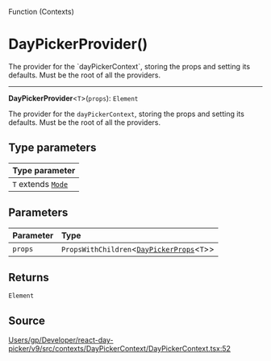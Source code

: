 <SectionTitle>Function (Contexts)</SectionTitle>

# DayPickerProvider()

<Description>
The provider for the `dayPickerContext`, storing the props and setting its
defaults. Must be the root of all the providers.
</Description>

---

<a id="undefined" name="undefined"></a>

<SignatureMemberIdentifier>**DayPickerProvider**\<`T`\>(`props`): `Element`</SignatureMemberIdentifier>

The provider for the `dayPickerContext`, storing the props and setting its
defaults. Must be the root of all the providers.

## Type parameters

| Type parameter |
| :------ |
| `T` extends [`Mode`](/api/type-aliases/Mode.md) |

## Parameters

| Parameter | Type |
| :------ | :------ |
| `props` | `PropsWithChildren`\<[`DayPickerProps`](/api/type-aliases/DayPickerProps.md)\<`T`\>\> |

## Returns

`Element`

## Source

[Users/gp/Developer/react-day-picker/v9/src/contexts/DayPickerContext/DayPickerContext.tsx:52](https://github.com/gpbl/react-day-picker/blob/b97c86295/src/contexts/DayPickerContext/DayPickerContext.tsx#L52)

